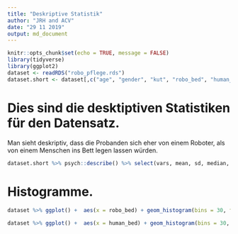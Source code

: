 ```yaml
---
title: "Deskriptive Statistik"
author: "JRH and ACV"
date: "29 11 2019"
output: md_document
---
```


```r
knitr::opts_chunk$set(echo = TRUE, message = FALSE)
library(tidyverse)
library(ggplot2)
dataset <- readRDS("robo_pflege.rds")
dataset.short <- dataset[,c("age", "gender", "kut", "robo_bed", "human_bed")]
```
# Dies sind die desktiptiven Statistiken für den Datensatz.
Man sieht deskriptiv, dass die Probanden sich eher von einem Roboter, als von einem Menschen ins Bett legen lassen würden. 
```r
dataset.short %>% psych::describe() %>% select(vars, mean, sd, median, min, max) 
```
# Histogramme.

```r
dataset %>% ggplot() +  aes(x = robo_bed) + geom_histogram(bins = 30, fill="red")

dataset %>% ggplot() +  aes(x = human_bed) + geom_histogram(bins = 30, fill="blue")
```



